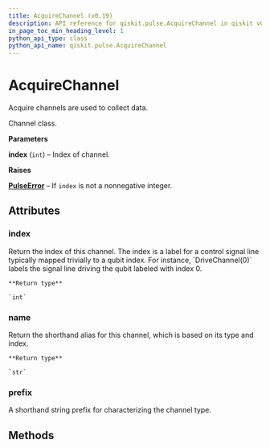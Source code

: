 ```yaml
---
title: AcquireChannel (v0.19)
description: API reference for qiskit.pulse.AcquireChannel in qiskit v0.19
in_page_toc_min_heading_level: 1
python_api_type: class
python_api_name: qiskit.pulse.AcquireChannel
---
```


# AcquireChannel

<Class id="qiskit.pulse.AcquireChannel" isDedicatedPage={true} github="https://github.com/qiskit/qiskit/tree/stable/0.14/qiskit/pulse/channels.py" signature="AcquireChannel(index)" modifiers="class">
  Acquire channels are used to collect data.

  Channel class.

  **Parameters**

  **index** (`int`) – Index of channel.

  **Raises**

  [**PulseError**](qiskit.pulse.PulseError "qiskit.pulse.PulseError") – If `index` is not a nonnegative integer.

  ## Attributes

  <span id="acquirechannel-index" />

  ### index

  <Attribute id="qiskit.pulse.AcquireChannel.index" attributeTypeHint="int">
    Return the index of this channel. The index is a label for a control signal line typically mapped trivially to a qubit index. For instance, `DriveChannel(0)` labels the signal line driving the qubit labeled with index 0.

    **Return type**

    `int`
  </Attribute>

  <span id="acquirechannel-name" />

  ### name

  <Attribute id="qiskit.pulse.AcquireChannel.name" attributeTypeHint="str">
    Return the shorthand alias for this channel, which is based on its type and index.

    **Return type**

    `str`
  </Attribute>

  <span id="acquirechannel-prefix" />

  ### prefix

  <Attribute id="qiskit.pulse.AcquireChannel.prefix" attributeValue="'a'">
    A shorthand string prefix for characterizing the channel type.
  </Attribute>

  ## Methods

  |   |
  | - |
</Class>

